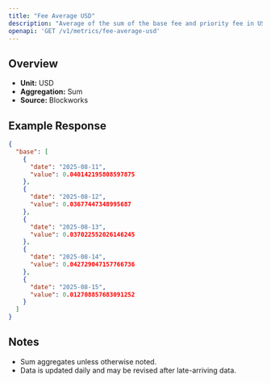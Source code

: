 ```yaml
---
title: "Fee Average USD"
description: "Average of the sum of the base fee and priority fee in USD that day"
openapi: 'GET /v1/metrics/fee-average-usd'
---
```


## Overview

- **Unit:** USD
- **Aggregation:** Sum
- **Source:** Blockworks

## Example Response

```json
{
  "base": [
    {
      "date": "2025-08-11",
      "value": 0.040142195808597875
    },
    {
      "date": "2025-08-12",
      "value": 0.03677447348995687
    },
    {
      "date": "2025-08-13",
      "value": 0.037022552026146245
    },
    {
      "date": "2025-08-14",
      "value": 0.042729047157766736
    },
    {
      "date": "2025-08-15",
      "value": 0.012708857683091252
    }
  ]
}
```

## Notes
- Sum aggregates unless otherwise noted.
- Data is updated daily and may be revised after late-arriving data.
